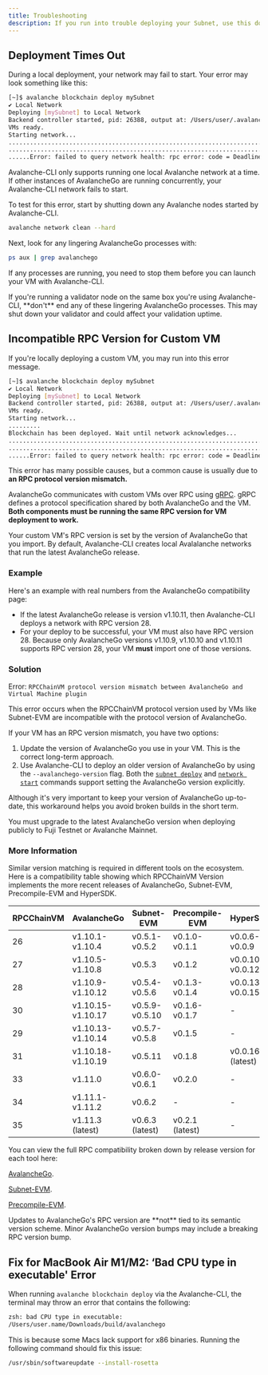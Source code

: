 ```yaml
---
title: Troubleshooting
description: If you run into trouble deploying your Subnet, use this document for tips to resolve common issues.
---
```


Deployment Times Out[​](#deployment-times-out "Direct link to heading")
-----------------------------------------------------------------------

During a local deployment, your network may fail to start. Your error may look something like this:

```bash
[~]$ avalanche blockchain deploy mySubnet
✔ Local Network
Deploying [mySubnet] to Local Network
Backend controller started, pid: 26388, output at: /Users/user/.avalanche-cli/runs/server_20221231_111605/avalanche-cli-backend
VMs ready.
Starting network...
..................................................................................
..................................................................................
......Error: failed to query network health: rpc error: code = DeadlineExceeded desc = context deadline exceeded
```

Avalanche-CLI only supports running one local Avalanche network at a time. If other instances of AvalancheGo are running concurrently, your Avalanche-CLI network fails to start.

To test for this error, start by shutting down any Avalanche nodes started by Avalanche-CLI.

```bash
avalanche network clean --hard
```

Next, look for any lingering AvalancheGo processes with:

```bash
ps aux | grep avalanchego
```

If any processes are running, you need to stop them before you can launch your VM with Avalanche-CLI.

<Callout type="warn">
If you're running a validator node on the same box you're using Avalanche-CLI, **don't** end any of these lingering AvalancheGo processes. This may shut down your validator and could affect your validation uptime.
</Callout>


Incompatible RPC Version for Custom VM[​](#incompatible-rpc-version-for-custom-vm "Direct link to heading")
-----------------------------------------------------------------------------------------------------------

If you're locally deploying a custom VM, you may run into this error message.

```bash
[~]$ avalanche blockchain deploy mySubnet
✔ Local Network
Deploying [mySubnet] to Local Network
Backend controller started, pid: 26388, output at: /Users/user/.avalanche-cli/runs/server_20221231_111605/avalanche-cli-backend
VMs ready.
Starting network...
.........
Blockchain has been deployed. Wait until network acknowledges...
..................................................................................
..................................................................................
......Error: failed to query network health: rpc error: code = DeadlineExceeded desc = context deadline exceeded
```

This error has many possible causes, but a common cause is usually due to **an RPC protocol version mismatch.**

AvalancheGo communicates with custom VMs over RPC using [gRPC](https://grpc.io/). gRPC defines a protocol specification shared by both AvalancheGo and the VM. **Both components must be running the same RPC version for VM deployment to work.**

Your custom VM's RPC version is set by the version of AvalancheGo that you import. By default, Avalanche-CLI creates local Avalalanche networks that run the latest AvalancheGo release.

### Example[​](#example "Direct link to heading")

Here's an example with real numbers from the AvalancheGo compatibility page:

- If the latest AvalancheGo release is version v1.10.11, then Avalanche-CLI deploys a network with RPC version 28.
- For your deploy to be successful, your VM must also have RPC version 28. Because only AvalancheGo versions v1.10.9, v1.10.10 and v1.10.11 supports RPC version 28, your VM **must** import one of those versions.

### Solution[​](#solution "Direct link to heading")

Error: `RPCChainVM protocol version mismatch between AvalancheGo and Virtual Machine plugin`

This error occurs when the RPCChainVM protocol version used by VMs like Subnet-EVM are incompatible with the protocol version of AvalancheGo.

If your VM has an RPC version mismatch, you have two options:

1.  Update the version of AvalancheGo you use in your VM. This is the correct long-term approach.
2.  Use Avalanche-CLI to deploy an older version of AvalancheGo by using the `--avalanchego-version` flag. Both the [`subnet deploy`](/tooling/avalanche-cli#subnet-deploy) and [`network start`](/tooling/avalanche-cli#network-start) commands support setting the AvalancheGo version explicitly.

Although it's very important to keep your version of AvalancheGo up-to-date, this workaround helps you avoid broken builds in the short term.

<Callout type="warn">
You must upgrade to the latest AvalancheGo version when deploying publicly to Fuji Testnet or Avalanche Mainnet.
</Callout>


### More Information[​](#more-information "Direct link to heading")

Similar version matching is required in different tools on the ecosystem. Here is a compatibility table showing which RPCChainVM Version implements the more recent releases of AvalancheGo, Subnet-EVM, Precompile-EVM and HyperSDK.

|RPCChainVM|AvalancheGo       |Subnet-EVM     |Precompile-EVM |HyperSDK        |
|----------|------------------|---------------|---------------|----------------|
|26        |v1.10.1-v1.10.4   |v0.5.1-v0.5.2  |v0.1.0-v0.1.1  |v0.0.6-v0.0.9   |
|27        |v1.10.5-v1.10.8   |v0.5.3         |v0.1.2         |v0.0.10-v0.0.12 |
|28        |v1.10.9-v1.10.12  |v0.5.4-v0.5.6  |v0.1.3-v0.1.4  |v0.0.13-v0.0.15 |
|30        |v1.10.15-v1.10.17 |v0.5.9-v0.5.10 |v0.1.6-v0.1.7  |-               |
|29        |v1.10.13-v1.10.14 |v0.5.7-v0.5.8  |v0.1.5         |-               |
|31        |v1.10.18- v1.10.19|v0.5.11        |v0.1.8         |v0.0.16 (latest)|
|33        |v1.11.0           |v0.6.0-v0.6.1  |v0.2.0         |-               |
|34        |v1.11.1- v1.11.2  |v0.6.2         |-              |-               |
|35        |v1.11.3 (latest)  |v0.6.3 (latest)|v0.2.1 (latest)|-               |


You can view the full RPC compatibility broken down by release version for each tool here:

[AvalancheGo](https://github.com/ava-labs/avalanchego/blob/master/version/compatibility.json).

[Subnet-EVM](https://github.com/ava-labs/subnet-evm/blob/master/compatibility.json).

[Precompile-EVM](https://github.com/ava-labs/precompile-evm/blob/main/compatibility.json).

<Callout title="Note">
Updates to AvalancheGo's RPC version are **not** tied to its semantic version scheme. Minor AvalancheGo version bumps may include a breaking RPC version bump.
</Callout>

Fix for MacBook Air M1/M2: ‘Bad CPU type in executable' Error[​](#fix-for-macbook-air-m1m2-bad-cpu-type-in-executable-error "Direct link to heading")
-----------------------------------------------------------------------------------------------------------------------------------------------------

When running `avalanche blockchain deploy` via the Avalanche-CLI, the terminal may throw an error that contains the following:

```bash
zsh: bad CPU type in executable:
/Users/user.name/Downloads/build/avalanchego
```

This is because some Macs lack support for x86 binaries. Running the following command should fix this issue:

```bash
/usr/sbin/softwareupdate --install-rosetta
```